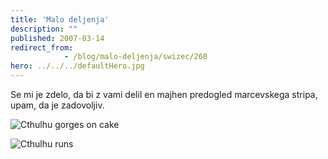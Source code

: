 ```yaml
---
title: 'Malo deljenja'
description: ""
published: 2007-03-14
redirect_from: 
            - /blog/malo-deljenja/swizec/260
hero: ../../../defaultHero.jpg
---
```

Se mi je zdelo, da bi z vami delil en majhen predogled marcevskega stripa, upam, da je zadovoljiv.

![Cthulhu gorges on cake](/includes/editor_upload/Image/sneeks/peak1.png "Cthulhu gorges on cake")

![Cthulhu runs](/includes/editor_upload/Image/sneeks/peak2.png "Cthulhu runs")
